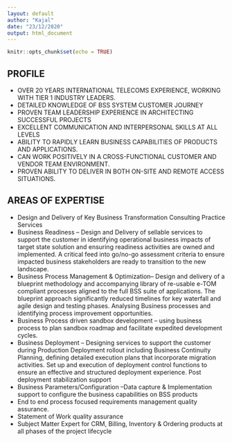 ```yaml
---
layout: default
author: "Kajal"
date: "23/12/2020"
output: html_document
---
```


```r
knitr::opts_chunk$set(echo = TRUE)
```

##  **PROFILE**
 
+	OVER 20 YEARS INTERNATIONAL TELECOMS EXPERIENCE, WORKING WITH TIER 1 INDUSTRY LEADERS.
+	DETAILED KNOWLEDGE OF BSS SYSTEM CUSTOMER JOURNEY 
+	PROVEN TEAM LEADERSHIP EXPERIENCE IN ARCHITECTING SUCCESSFUL PROJECTS
+	EXCELLENT COMMUNICATION AND INTERPERSONAL SKILLS AT ALL LEVELS
+	ABILITY TO RAPIDLY LEARN BUSINESS CAPABILITIES OF PRODUCTS AND APPLICATIONS. 
+	CAN WORK POSITIVELY IN A CROSS-FUNCTIONAL  CUSTOMER AND VENDOR TEAM ENVIRONMENT. 
+	PROVEN ABILITY TO DELIVER IN BOTH ON-SITE AND REMOTE ACCESS SITUATIONS.

##  **AREAS OF EXPERTISE**
 
+	Design and Delivery of Key Business Transformation Consulting Practice Services
+	Business Readiness – Design and Delivery of sellable services to support the customer in identifying operational business impacts of target state solution and ensuring readiness activities are owned and implemented. A critical feed into go/no-go assessment criteria to ensure impacted business stakeholders are ready to transition to the new landscape.
+	Business Process Management & Optimization– Design and delivery of a blueprint methodology and accompanying library of re-usable e-TOM compliant processes aligned to the full BSS suite of applications. The blueprint approach significantly reduced timelines for key waterfall and agile design and testing phases. Analysing Business processes and identifying process improvement opportunities.
+	Business Process driven sandbox development – using business process to plan sandbox roadmap and facilitate expedited development cycles. 
+	Business Deployment – Designing services to support the customer during Production Deployment rollout including Business Continuity Planning, defining detailed execution plans that incorporate migration activities. Set up and execution of deployment control functions to ensure an effective and structured deployment experience. Post deployment stabilization support
+	Business Parameters/Configuration –Data capture & Implementation support to configure the business capabilities on BSS products
+ End to end process focused requirements management quality assurance.
+ Statement of Work quality assurance
+	Subject Matter Expert for CRM, Billing, Inventory & Ordering products at all phases of the project lifecycle

